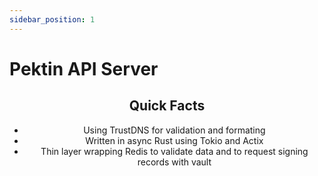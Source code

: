 ```yaml
---
sidebar_position: 1
---
```


# Pektin API Server


<Header name="api" />

## Quick Facts

-   Using TrustDNS for validation and formating
-   Written in async Rust using Tokio and Actix
-   Thin layer wrapping Redis to validate data and to request signing records with vault
